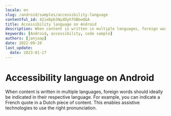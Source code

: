 ```yaml
---
locale: en
slug: /android/samples/accessibility-language
contentful_id: 42ieDpb3NydDyhfOBbeQGA
title: Accessibility language on Android
description: When content is written in multiple languages, foreign words should ideally be indicated in their respective language.
keywords: [Android, accessibility, code sample]
authors: [janjaap]
date: 2022-09-20
last_update:
  date: 2023-01-17
---
```


# Accessibility language on Android

When content is written in multiple languages, foreign words should ideally be indicated in their respective language. For example, you can indicate a French quote in a Dutch piece of content. This enables assistive technologies to use the right pronunciation.

<CodeSample id="accessibility-language" framework="android" locale="en"/>
